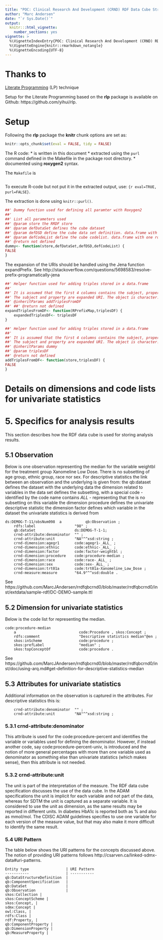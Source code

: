 ```yaml
---
title: "POC: Clinical Research And Development (CRND) RDF Data Cube Structure created Using Literate Programming Techniques"
author: "Marc Andersen"
date: "`r Sys.Date()`"
output:
  knitr:::html_vignette:
    number_sections: yes
vignette: >
  %\VignetteIndexEntry{POC: Clinical Research And Development (CRND) RDF Data Cube Structure created Using Literate Programming Techniques}
  %\VignetteEngine{knitr::rmarkdown_notangle}
  %\VignetteEncoding{UTF-8}
---
```


# Thanks to

[Literate Programming](http://en.wikipedia.org/wiki/Literate_programming) (LP) technique

Setup for the Literate Programming based on the **rlp** package is available on Github: https://github.com/yihui/rlp. 

# Setup

Following the **rlp** package the **knitr** chunk options are set as:

```r
knitr::opts_chunk$set(eval = FALSE, tidy = FALSE)
```
The R code:
* is written in this document
* extracted using the `purl` command defined in the Makefile in the package root directory.
* documented using **roxygen2** syntax.

The `Makefile` is

```r
```

To execute R-code but not put it in the extracted output, use: `{r eval=TRUE, purl=FALSE}`.

The extraction is done using `knitr::purl()`.

```r
##' Dummy function used for defining all paramter with Roxygen2
##' 
##' List all parameters used
##' @param store the RRDF store
##' @param defDataSet defines the cube dataset
##' @param defDSD define the cube data set definition. data.frame with one row for each item
##' @param defCodeList define the cube codelist. data.frame with one row for each code level, and columns for dimension name (variable name), value (as charactere), RDF data type (?)
##' @return not defined
dummy<- function(store,defDataSet,defDSD,defCodeList) {
FALSE
}
```

The expansion of the URIs should be handled using the Jena function expandPrefix.
See http://stackoverflow.com/questions/5698583/resolve-prefix-programatically-jena

```r
##' Helper function used for adding triples stored in a data.frame
##' 
##' It is assumed that the first 4 columns contains the subject, property and object and datatype
##' The subject and property are expanded URI. The object is character.
##' @inheritParams addTriplesFromDF
##' ##' @return not defined
expandTriplesFromDF<- function(RPrefixMap,triplesDF) {
    expandedTriplesDF<- triplesDF
}
```

```r
##' Helper function used for adding triples stored in a data.frame
##' 
##' It is assumed that the first 4 columns contains the subject, property and object and datatype
##' The subject and property are expanded URI. The object is character.
##' @inheritParams dummy
##' @param triplesDF
##' @return not defined
addTriplesFromDF<- function(store,triplesDF) {
FALSE
}
```

# Details on dimensions and code lists for univariate statistics

# 5. Specifics for analysis results

This section describes how the RDF data cube is used for storing analysis results.

## 5.1 Observation

Below is one observation representing the median for the variable
weightbl for the treatment group Xanomeline Low Dose. There is no
subsetting of age group, ethnic group, race nor sex. For descriptive
statistics the link between an observation and the underlying is given
from: the qb:dataset defines the dataset with the underlying data the
dimension related to variables in the data set defines the subsetting,
with a special code - identified by the code name contains _ALL_ -
representing that the is no subsetting on this variable the dimension
procedure defines the univariate descriptive statistic the dimension
factor defines which variable in the dataset the univariate statistics
is derived from

	ds:DEMOG-T-11/obsNum098  a           qb:Observation ;
        rdfs:label                  "98" ;
        qb:dataSet                  ds:DEMOG-T-1-1;
        crnd-attribute:denominator  "" ;
        crnd-attribute:unit         "NA"^^xsd:string ;
        crnd-dimension:agegr1       code:agegr1-_ALL_ ;
        crnd-dimension:ethnic       code:ethnic-_ALL_ ;
        crnd-dimension:factor       code:factor-weightbl ;
        crnd-dimension:procedure    code:procedure-median ;
        crnd-dimension:race         code:race-_ALL_ ;
        crnd-dimension:sex          code:sex-_ALL_ ;
        crnd-dimension:trt01a       code:trt01a-Xanomeline_Low_Dose ;
        crnd-measure:measure        "64.9"^^xsd:double .

See https://github.com/MarcJAndersen/rrdfqbcrnd0/blob/master/rrdfqbcrnd0/inst/extdata/sample-rdf/DC-DEMO-sample.ttl 

## 5.2 Dimension for univariate statistics
Below is the code list for representing the median. 

	code:procedure-median
        a                             code:Procedure , skos:Concept ;
        rdfs:comment                  "Descriptive statistics median"@en ;
        skos:inScheme                 code:procedure ;
        skos:prefLabel                "median" ;
        skos:topConceptOf             code:procedure .
See https://github.com/MarcJAndersen/rrdfqbcrnd0/blob/master/rrdfqbcrnd0/inst/doc/using-arq.md#get-definition-for-descriptive-statistics-median

## 5.3 Attributes for univariate statistics
Additional information on the observation is captured in the attributes. For descriptive statistics this is:

        crnd-attribute:denominator  "" ;
        crnd-attribute:unit         "NA"^^xsd:string ;

### 5.3.1 crnd-attribute:denominator
This attribute is used for the code:procedure-percent and identifies the variable or variables used for defining the denominator. However, if instead another code, say code:procedure-percent-univ, is introduced and the notion of more general percentages with more than one variable used as denominator as something else than univariate statistics (which makes sense), then this attribute is not needed.

### 5.3.2 crnd-attribute:unit

The unit is part of the interpretation of the measure. The RDF data cube specification discusses the use of the data cube. In the ADAM specifications the unit is implicit for each variable and not part of the data, whereas for SDTM the unit is captured as a separate variable. It is considered to use the unit as dimension, as the same results may be reported in different units. In diabetes HbA1c is reported both as % and also as mmol/mol. The CDISC ADAM guidelines specifies to use one variable for each version of the measure value, but that may also make it more difficult to identify the same result.

### 5.4 URI Pattern
The table below shows the URI patterns for the concepts discussed above. The notion of providing URI patterns follows http://csarven.ca/linked-sdmx-data#uri-patterns.


	Entity type                 | URI Pattern
	-----------                 | -----------
	qb:DataStructureDefinition  | 
	qb:ComponentSpecification   | 
	qb:DataSet                  | 
	qb:Observation              | 
	skos:Collection | 
	skos:ConceptScheme | 
	skos:Concept, | 
	sdmx:Concept | 
	owl:Class, | 
	rdfs:Class | 
	rdf:Property, | 
	qb:ComponentProperty | 
	qb:DimensionProperty | 
	qb:MeasureProperty | 

